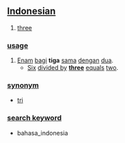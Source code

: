 == [[Indonesian]] ==

# [[three]]

=== [[usage]] ===
# [[enam|Enam]] [[bagi]] '''tiga''' [[sama]] [[dengan]] [[dua]].
#* [[six|Six]] [[divided by]] '''[[three]]''' [[equal]]s [[two]].

=== [[synonym]] ===
* [[tri]]

=== [[search keyword]] ===
* bahasa_indonesia